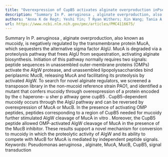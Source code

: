 ```yaml
---
title: "Overexpression of CupB5 activates alginate overproduction inPseudomonas aeruginosaby a novel AlgW-dependent mechanism"
description: "Summary In P. aeruginosa , alginate overproduction, also known as mucoidy, is negatively regulated by the transmembrane protein MucA, which sequesters the alternative sigma factor AlgU. MucA is degrad..."
authors: "Anna K de Regt; Yeshi Yin; T Ryan Withers; Xin Wang; Tania A Baker; Robert T Sauer; Hongwei D Yu"
url: https://www.ncbi.nlm.nih.gov/pmc/articles/PMC4116675/
---
```


Summary In P. aeruginosa , alginate overproduction, also known as mucoidy, is negatively regulated by the transmembrane protein MucA, which sequesters the alternative sigma factor AlgU. MucA is degraded via a proteolysis pathway that frees AlgU from sequestration, activating alginate biosynthesis. Initiation of this pathway normally requires two signals: peptide sequences in unassembled outer-membrane proteins (OMPs) activate the AlgW protease, and unassembled lipopolysaccharides bind periplasmic MucB, releasing MucA and facilitating its proteolysis by activated AlgW. To search for novel alginate regulators, we screened a transposon library in the non-mucoid reference strain PAO1, and identified a mutant that confers mucoidy through overexpression of a protein encoded by the c haperone- u sher p athway gene cupB5 . CupB5-dependent mucoidy occurs through the AlgU pathway and can be reversed by overexpression of MucA or MucB. In the presence of activating OMP peptides, peptides corresponding to a region of CupB5 needed for mucoidy further stimulated AlgW cleavage of MucA in vitro . Moreover, the CupB5 peptide allowed OMP-activated AlgW cleavage of MucA in the presence of the MucB inhibitor. These results support a novel mechanism for conversion to mucoidy in which the proteolytic activity of AlgW and its ability to compete with MucB for MucA is mediated by independent peptide signals. Keywords: Pseudomonas aeruginosa , alginate, MucA, MucB, CupB5, signal transduction

